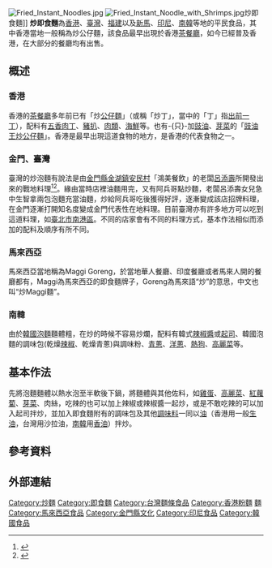 {{noteTA
|T=zh-hk:炒即食麵;zh-tw:炒泡麵;zh-cn:炒泡面;
|1=zh-hk:炒即食麵;zh-tw:炒泡麵;zh-cn:炒泡面;
|2=zh-hk:豉油;zh-tw:醬油;zh-cn:酱油;
}}
[[File:Fried_Instant_Noodles.jpg|thumb]]
[[File:Fried_Instant_Noodle_with_Shrimps.jpg|thumb]]炒即食麵]]
'''炒即食麵'''為[[香港|香港]]、[[臺灣|臺灣]]、[[福建|福建]]以及[[新加坡|新]][[馬來西亞|馬]]、[[印尼|印尼]]、[[南韓|南韓]]等地的平民食品，其中香港當地一般稱為炒公仔麵，該食品最早出現於香港[[茶餐廳|茶餐廳]]，如今已經普及香港，在大部分的餐廳均有出售。

==概述==
===香港===
香港的[[茶餐廳|茶餐廳]]多年前已有「炒[[公仔麵|公仔麵]]」（或稱「炒丁」，當中的「丁」指[[出前一丁|出前一丁]]），配料有[[五香肉丁|五香肉丁]]、[[豬扒|豬扒]]、[[肉類|肉類]]、[[海鮮|海鮮]]等。也有-{只}-加[[豉油|豉油]]、[[芽菜|芽菜]]的「[[豉油王炒麵|豉油王炒公仔麵]]」。香港是最早出現這道食物的地方，是香港的代表食物之一。

===金門、臺灣===
臺灣的炒泡麵有說法是由[[金門縣|金門縣]][[金湖鎮|金湖鎮]][[安民村|安民村]]「鴻美餐飲」的老闆[[呂添壽|呂添壽]]所開發出來的戰地料理<ref>{{cite web|url=http://blog.xuite.net/essaylin/yummy/23304094|title=金門安民．懷念的鴻美炒泡麵|date=2008-11-03|language=zh-tw}}</ref><ref>{{cite web|url=http://www.photosharp.com.tw/BLOG20/Article.aspx?m=ARTJAR&id=7195|title=金門金湖--擋不住的好味道~ 炒泡麵王「鴻美餐飲」|language=zh-tw|date=2008-09-28}}</ref>。緣由當時店裡油麵用完，又有阿兵哥點炒麵，老闆呂添壽女兒急中生智拿兩包泡麵充當油麵，炒給阿兵哥吃後獲得好評，逐漸變成該店招牌料理，在金門逐漸打開知名度變成金門代表性在地料理。目前臺灣亦有許多地方可以吃到這道料理，如[[臺北市|臺北市]][[南港區|南港區]]。不同的店家會有不同的料理方式，基本作法相似而添加的配料及順序有所不同。

===馬來西亞===
馬來西亞當地稱為Maggi Goreng，於當地華人餐廳、印度餐廳或者馬來人開的餐廳都有，Maggi為馬來西亞的即食麵牌子，Goreng為馬來語“炒”的意思，中文也叫“炒Maggi麵”。

===南韓===
由於[[韓國泡麵|韓國泡麵]]麵體粗，在炒的時候不容易炒爛，配料有韓式[[辣椒醬|辣椒醬]]或[[起司|起司]]、韓國泡麵的調味包(乾燥[[辣椒|辣椒]]、乾燥青蔥)與調味粉、[[青蔥|青蔥]]、[[洋蔥|洋蔥]]、[[熱狗|熱狗]]、[[高麗菜|高麗菜]]等。

==基本作法==
先將泡麵麵體以熱水泡至半軟後下鍋，將麵體與其他佐料，如[[雞蛋|雞蛋]]、[[高麗菜|高麗菜]]、[[紅蘿蔔|紅蘿蔔]]、[[芽菜|芽菜]]、肉絲，吃辣的也可以加上辣椒或辣椒醬一起炒，或是不敢吃辣的可以加入起司拌炒，並加入即食麵附有的調味包及其他[[調味料|調味料]]一同以[[油|油]]（香港用一般[[生油|生油]]，台灣用沙拉油，[[南韓|南韓]]用[[香油|香油]]）拌炒。

==參考資料==
<references/>

==外部連結==
{{wikibooks|食譜/炒泡麵|炒泡麵}}

[[Category:炒麵|Category:炒麵]]
[[Category:即食麵|Category:即食麵]]
[[Category:台灣麵條食品|Category:台灣麵條食品]]
[[Category:香港粉麵|Category:香港粉麵]]
[[Category:香港小吃|麵]]
[[Category:馬來西亞食品|Category:馬來西亞食品]]
[[Category:金門縣文化|Category:金門縣文化]]
[[Category:印尼食品|Category:印尼食品]]
[[Category:韓國食品|Category:韓國食品]]